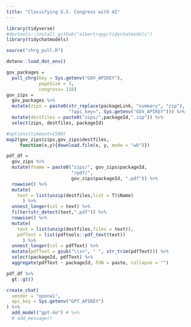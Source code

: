 ```yaml
---
title: "Classifying U.S. Congress with AI"
---
```


```r

library(tidyverse)
#devtools::install_github("albertrapp/tidychatmodels")
library(tidychatmodels)

source("chrg_pull.R")

dotenv::load_dot_env()

```



```r
gov_packages =
  pull_chrg(key = Sys.getenv("GOV_APIKEY"),
            pageSize = 3,
            congress= 118)
gov_zips = 
  gov_packages %>% 
  mutate(zips = paste0(str_replace(packageLink, "summary", "zip"),
                       "?api_key=", Sys.getenv("GOV_APIKEY"))) %>% 
  mutate(destfiles = paste0("zips/",packageId,".zip")) %>% 
  select(zips, destfiles, packageId)

#options(timeout=1500)
map2(gov_zips$zips,gov_zips$destfiles,
     function(x,y){download.file(x, y, mode = "wb")})

pdf_df = 
  gov_zips %>%
  mutate(fname = paste0("zips/", gov_zips$packageId,
                        "/pdf/", 
                        gov_zips$packageId, ".pdf")) %>% 
  rowwise() %>% 
  mutate(
    text = list(unzip(destfiles,list = T)$Name)
      ) %>% 
  unnest_longer(col = text) %>% 
  filter(str_detect(text,".pdf")) %>% 
  rowwise() %>% 
  mutate(
    text = list(unzip(destfiles,files = text)),
    pdfText = list(pdftools::pdf_text(text))
      ) %>% 
  unnest_longer(col = pdfText) %>% 
  mutate(pdfText = gsub("\\s+", " ", str_trim(pdfText))) %>% 
  select(packageId, pdfText) %>% 
  aggregate(pdfText ~ packageId, FUN = paste, collapse = "")

```


```r

pdf_df %>% 
  gt::gt()

```


```r

create_chat(
  vendor = "openai",
  api_key = Sys.getenv("GPT_APIKEY")
) %>% 
  add_model("gpt-4o") # %>% 
  # add_message()



```

